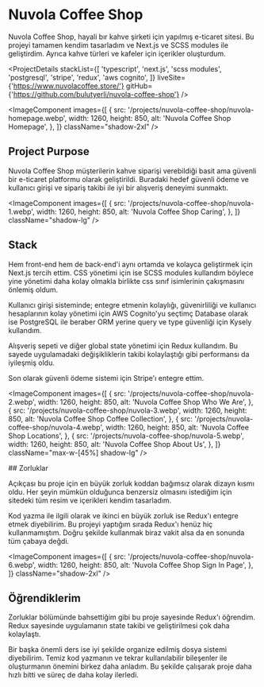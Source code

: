 # Nuvola Coffee Shop

Nuvola Coffee Shop, hayali bır kahve şirketi için yapılmış e-ticaret sitesi. Bu projeyi tamamen kendim tasarladım ve Next.js ve SCSS modules ile geliştirdim. Ayrıca kahve türleri ve kafeler için içerikler oluşturdum.

<ProjectDetails
  stackList={[
    'typescript',
    'next.js',
    'scss modules',
    'postgresql',
    'stripe',
    'redux',
    'aws cognito',
  ]}
  liveSite={'https://www.nuvolacoffee.store/'}
  gitHub={'https://github.com/bulutyerli/nuvola-coffee-shop'}
/>

<ImageComponent
  images={[
    {
      src: '/projects/nuvola-coffee-shop/nuvola-homepage.webp',
      width: 1260,
      height: 850,
      alt: 'Nuvola Coffee Shop Homepage',
    },
  ]}
  className="shadow-2xl"
/>

## Project Purpose

Nuvola Coffee Shop müşterilerin kahve siparişi verebildiği basit ama güvenli bir e-ticaret platformu olarak geliştirildi. Buradaki hedef güvenli ödeme ve kullanıcı girişi ve sipariş takibi ile iyi bir alışveriş deneyimi sunmaktı.

<div className="flex lg:gap-14 items-center flex-wrap lg:flex-nowrap">

<ImageComponent
  images={[
    {
      src: '/projects/nuvola-coffee-shop/nuvola-1.webp',
      width: 1260,
      height: 850,
      alt: 'Nuvola Coffee Shop Caring',
    },
  ]}
  className="shadow-lg"
/>

<div className="min-w-1/2">

## Stack

Hem front-end hem de back-end'i aynı ortamda ve kolayca geliştirmek için Next.js tercih ettim. CSS yönetimi için ise SCSS modules kullandım böylece yine yönetimi daha kolay olmakla birlikte css sınıf isimlerinin çakışmasını önlemiş oldum.

Kullanıcı girişi sisteminde; entegre etmenin kolaylığı, güvenirliliği ve kullanıcı hesaplarının kolay yönetimi için AWS Cognito'yu seçtimç Database olarak ise PostgreSQL ile beraber ORM yerine query ve type güvenliği için Kysely kullandım.

Alışveriş sepeti ve diğer global state yönetimi için Redux kullandım. Bu sayede uygulamadaki değişikliklerin takibi kolaylaştığı gibi performansı da iyileşmiş oldu.

Son olarak güvenli ödeme sistemi için Stripe'ı entegre ettim.

</div>
</div>

<ImageComponent
  images={[
    {
      src: '/projects/nuvola-coffee-shop/nuvola-2.webp',
      width: 1260,
      height: 850,
      alt: 'Nuvola Coffee Shop Who We Are',
    },
    {
      src: '/projects/nuvola-coffee-shop/nuvola-3.webp',
      width: 1260,
      height: 850,
      alt: 'Nuvola Coffee Shop Coffee Collection',
    },
    {
      src: '/projects/nuvola-coffee-shop/nuvola-4.webp',
      width: 1260,
      height: 850,
      alt: 'Nuvola Coffee Shop Locations',
    },
    {
      src: '/projects/nuvola-coffee-shop/nuvola-5.webp',
      width: 1260,
      height: 850,
      alt: 'Nuvola Coffee Shop About Us',
    },
  ]}
  className="max-w-[45%] shadow-lg"
/>

<div className="justify-self-center text-center">
## Zorluklar

Açıkçası bu proje için en büyük zorluk koddan bağımsız olarak dizayn kısmı oldu. Her şeyin mümkün olduğunca benzersiz olmasını istediğim için sitedeki tüm resim ve içerikleri kendim tasarladım.

Kod yazma ile ilgili olarak ve ikinci en büyük zorluk ise Redux'ı entegre etmek diyebilirim. Bu projeyi yaptığım sırada Redux'ı henüz hiç kullanmamıştım. Doğru şekilde kullanmak biraz vakit alsa da en sonunda tüm çabaya değdi.

</div>

<ImageComponent
  images={[
    {
      src: '/projects/nuvola-coffee-shop/nuvola-6.webp',
      width: 1260,
      height: 850,
      alt: 'Nuvola Coffee Shop Sign In Page',
    },
  ]}
  className="shadow-2xl"
/>

## Öğrendiklerim

Zorluklar bölümünde bahsettiğim gibi bu proje sayesinde Redux'ı öğrendim. Redux sayesinde uygulamanın state takibi ve geliştirilmesi çok daha kolaylaştı.

Bir başka önemli ders ise iyi şekilde organize edilmiş dosya sistemi diyebilirim. Temiz kod yazmanın ve tekrar kullanılabilir bileşenler ile oluşturmanın önemini birkez daha anladım. Bu şekilde çalışarak proje daha hızlı bitti ve süreç de daha kolay ilerledi.

